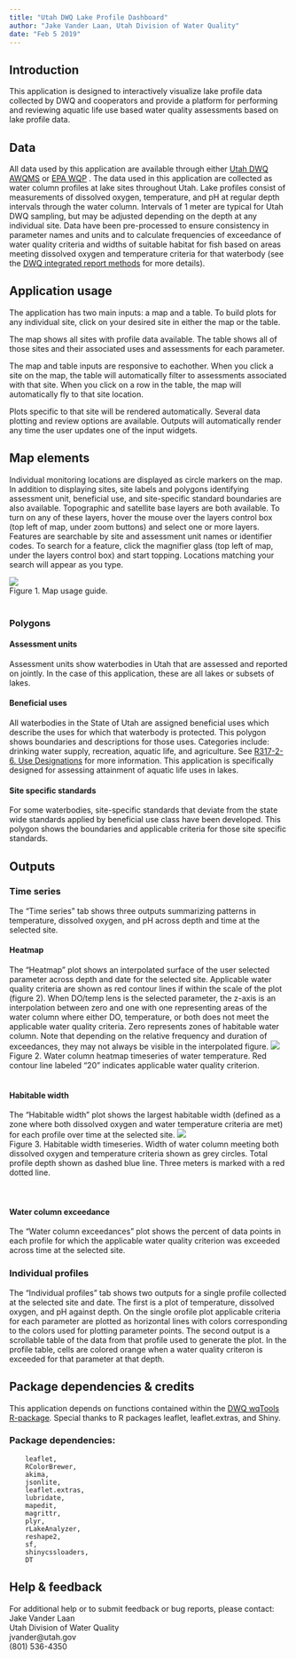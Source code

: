 ```yaml
---
title: "Utah DWQ Lake Profile Dashboard"
author: "Jake Vander Laan, Utah Division of Water Quality"
date: "Feb 5 2019"
---
```


## Introduction
This application is designed to interactively visualize lake profile data collected by DWQ and cooperators and provide a platform for performing and reviewing aquatic life use based water quality assessments based on lake profile data.
<br>

## Data
All data used by this application are available through either [Utah DWQ AWQMS](https://awqms.utah.gov) or [EPA WQP](https://www.waterqualitydata.us/) . 
The data used in this application are collected as water column profiles at lake sites throughout Utah. 
Lake profiles consist of measurements of dissolved oxygen, temperature, and pH at regular depth intervals through the water column. Intervals of 1 meter are typical 
for Utah DWQ sampling, but may be adjusted depending on the depth at any individual site. Data have been pre-processed to ensure consistency in parameter names and units 
and to calculate frequencies of exceedance of water quality criteria and widths of suitable habitat for fish based on 
areas meeting dissolved oxygen and temperature criteria for that waterbody (see the [DWQ integrated report methods](https://deq.utah.gov/legacy/programs/water-quality/monitoring-reporting/assessment/draft-2020-methodology-for-integrated-report.htm) for more details).
<br>

## Application usage
The application has two main inputs: a map and a table. To build plots for any individual site, click on your desired site in either the map or the table.  

The map shows all sites with profile data available. The table shows all of those sites and their associated uses and assessments for each parameter.  

The map and table inputs are responsive to eachother. When you click a site on the map, the table will automatically filter to assessments associated with that site. 
When you click on a row in the table, the map will automatically fly to that site location.  

Plots specific to that site will be rendered automatically. Several data plotting and review options are available.
Outputs will automatically render any time the user updates one of the input widgets.
<br>

## Map elements
Individual monitoring locations are displayed as circle markers on the map. 
In addition to displaying sites, site labels and polygons identifying assessment unit, beneficial use, and site-specific standard boundaries are also available. Topographic and satellite base layers are both available. 
To turn on any of these layers, hover the mouse over the layers control box (top left of map, under zoom buttons) and select one or more layers. 
Features are searchable by site and assessment unit names or identifier codes. To search for a feature, click the magnifier glass (top left of map, under the layers control box) and start topping. 
Locations matching your search will appear as you type.  

![](map.png)  
Figure 1. Map usage guide.
<br>
<br>

### Polygons
#### Assessment units
Assessment units show waterbodies in Utah that are assessed and reported on jointly. In the case of this application, these are all lakes or subsets of lakes.

#### Beneficial uses
All waterbodies in the State of Utah are assigned beneficial uses which describe the uses for which that waterbody is protected. 
This polygon shows boundaries and descriptions for those uses. Categories include: drinking water supply, recreation, aquatic life, and agriculture. 
See [R317-2-6. Use Designations](https://rules.utah.gov/publicat/code/r317/r317-002.htm#T8) for more information. This application is specifically designed 
for assessing attainment of aquatic life uses in lakes.

#### Site specific standards
For some waterbodies, site-specific standards that deviate from the state wide standards applied by beneficial use class have been developed. 
This polygon shows the boundaries and applicable criteria for those site specific standards.
<br>


## Outputs
### Time series
The "Time series" tab shows three outputs summarizing patterns in temperature, dissolved oxygen, and pH across depth and time at the selected site.
<br>

#### Heatmap
The "Heatmap" plot shows an interpolated surface of the user selected parameter across depth and date for the selected site.  Applicable water quality criteria are shown as red contour 
lines if within the scale of the plot (figure 2). When DO/temp lens is the selected parameter, the z-axis is an interpolation between zero and one with one representing areas of the water column
where either DO, temperature, or both does not meet the applicable water quality criteria. Zero represents zones of habitable water column. Note that depending on the relative frequency and 
duration of exceedances, they may not always be visible in the interpolated figure.
![](heatmap.png)  
Figure 2. Water column heatmap timeseries of water temperature. Red contour line labeled "20" indicates applicable water quality criterion.
<br>
<br>

#### Habitable width
The "Habitable width" plot shows the largest habitable width (defined as a zone where both dissolved oxygen and 
water temperature criteria are met) for each profile over time at the selected site.
![](hab_width.png)  
Figure 3. Habitable width timeseries. Width of water column meeting both dissolved oxygen and temperature criteria shown as grey circles. 
Total profile depth shown as dashed blue line. Three meters is marked with a red dotted line.  
<br>
<br>

#### Water column exceedance
The "Water column exceedances" plot shows the percent of data points in each profile for which 
the applicable water quality criterion was exceeded across time at the selected site.
<br>


### Individual profiles
The "Individual profiles" tab shows two outputs for a single profile collected at the selected site and date. 
The first is a plot of temperature, dissolved oxygen, and pH against depth. On the single orofile plot applicable criteria for each parameter are plotted as horizontal lines 
with colors corresponding to the colors used for plotting parameter points. The second output is a scrollable table of the data from that profile used to generate the plot. 
In the profile table, cells are colored orange when a water quality criteron is exceeded for that parameter at that depth.
<br>

## Package dependencies & credits
This application depends on functions contained within the [DWQ wqTools R-package](https://github.com/utah-dwq/wqTools). 
Special thanks to R packages leaflet, leaflet.extras, and Shiny.  

### Package dependencies:  
```
	leaflet, 
	RColorBrewer, 
	akima, 
	jsonlite, 
	leaflet.extras, 
	lubridate, 
	mapedit, 
	magrittr,  
	plyr, 
	rLakeAnalyzer, 
	reshape2, 
	sf,  
	shinycssloaders,  
	DT
```

## Help & feedback
For additional help or to submit feedback or bug reports, please contact:  
Jake Vander Laan  
Utah Division of Water Quality  
jvander@utah.gov  
(801) 536-4350

